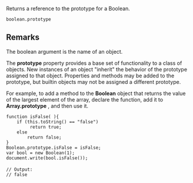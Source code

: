 Returns a reference to the prototype for a Boolean.

 boolean.prototype
==Remarks==
The boolean argument is the name of an object.

The '''prototype''' property provides a base set of functionality to a class of objects. New instances of an object "inherit" the behavior of the prototype assigned to that object. Properties and methods may be added to the prototype, but builtin objects may not be assigned a different prototype.

For example, to add a method to the '''Boolean''' object that returns the value of the largest element of the array, declare the function, add it to '''Array.prototype''' , and then use it.

 function isFalse( ){
     if (this.toString() == "false")
          return true;
     else
         return false;
 }
 Boolean.prototype.isFalse = isFalse;
 var bool = new Boolean(1);
 document.write(bool.isFalse());
 
 // Output:
 // false

